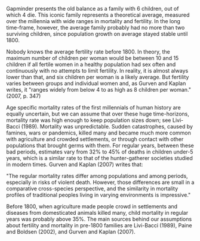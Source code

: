 
Gapminder presents the old balance as a family with 6 children, out of which 4 die. This iconic family represents a theoretical average, measured over the millennia with wide ranges in mortality and fertility. In the long time-frame, however, the average family probably had no more than two surviving children, since population growth on average stayed stable until 1800.

Nobody knows the average fertility rate before 1800. In theory, the maximum number of children per woman would be between 10 and 15 children if all fertile women in a healthy population had sex often and continuously with no attempts to limit fertility. In reality, it is almost always lower than that, and six children per woman is a likely average. But fertility varies between groups and individual women and, as Gurven and Kaplan writes, it "ranges widely from below 4 to as high as 8 children per woman." (2007, p. 347)

Age specific mortality rates of the first millennials of human history are equally uncertain, but we can assume that over these huge time-horizons, mortality rate was high enough to keep population sizes down; see Livi-Bacci (1989). Mortality was unpredictable. Sudden catastrophes, caused by famines, wars or pandemics, killed many and became much more common with agriculture and crowded settlements, or through contact with other populations that brought germs with them. For regular years, between these bad periods, estimates vary from 32% to 45% of deaths in children under-5 years, which is a similar rate to that of the hunter-gatherer societies studied in modern times. Gurven and Kaplan (2007) writes that:

"The regular mortality rates differ among populations and among periods, especially in risks of violent death. However, those differences are small in a comparative cross-species perspective, and the similarity in mortality profiles of traditional peoples living in varying environments is impressive."

Before 1800, when agriculture made people crowd in settlements and diseases from domesticated animals killed many, child mortality in regular years was probably above 35%. The main sources behind our assumptions about fertility and mortality in pre-1800 families are Livi-Bacci (1989), Paine and Boldsen (2002), and Gurven and Kaplan (2007).